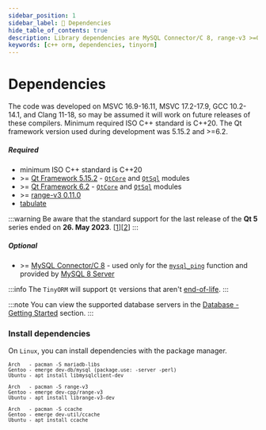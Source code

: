 ```yaml
---
sidebar_position: 1
sidebar_label: 🔧 Dependencies
hide_table_of_contents: true
description: Library dependencies are MySQL Connector/C 8, range-v3 >=0.11.0, tabulate and the Qt framework version used during development was 5.15.2 and >=6.2. The code was developed on MSVC 16.9-16.11, MSVC 17.2-17.9, GCC 10.2-14.1, and Clang 11-16.
keywords: [c++ orm, dependencies, tinyorm]
---
```



# Dependencies

The code was developed on MSVC 16.9-16.11, MSVC 17.2-17.9, GCC 10.2-14.1, and Clang 11-18, so may be assumed it will work on future releases of these compilers. Minimum required ISO C++ standard is C++20.
The Qt framework version used during development was 5.15.2 and >=6.2.

##### Required

- minimum ISO C++ standard is C++20
- &gt;= [Qt Framework 5.15.2](https://www.qt.io/download-qt-installer) - [`QtCore`](https://doc.qt.io/qt-5/qtcore-module.html) and [`QtSql`](https://doc.qt.io/qt-5/qtsql-index.html) modules
- &gt;= [Qt Framework 6.2](https://www.qt.io/download-qt-installer) - [`QtCore`](https://doc.qt.io/qt-6/qtcore-module.html) and [`QtSql`](https://doc.qt.io/qt-6/qtsql-index.html) modules
- &gt;= [range-v3 0.11.0](https://github.com/ericniebler/range-v3)
- [tabulate](https://github.com/p-ranav/tabulate)

:::warning
Be aware that the standard support for the last release of the __Qt 5__ series ended on __26. May 2023__. [[1](https://endoflife.date/qt)][[2](https://www.qt.io/blog/qt-5.15-support-ends)]
:::

##### Optional

- &gt;= [MySQL Connector/C 8](https://dev.mysql.com/downloads/c-api/) - used only for the [`mysql_ping`](https://dev.mysql.com/doc/c-api/8.3/en/mysql-ping.html) function and provided by [MySQL 8 Server](https://dev.mysql.com/downloads/mysql/)

:::info
The `TinyORM` will support `Qt` versions that aren't [end-of-life](https://endoflife.date/qt).
:::

:::note
You can view the supported database servers in the [Database - Getting Started](database/getting-started.mdx#introduction) section.
:::

### Install dependencies

On `Linux`, you can install dependencies with the package manager.

<small>

```text title='MySQL C library'
Arch   - pacman -S mariadb-libs
Gentoo - emerge dev-db/mysql (package.use: -server -perl)
Ubuntu - apt install libmysqlclient-dev
```

```text title='range-v3 library (header only)'
Arch   - pacman -S range-v3
Gentoo - emerge dev-cpp/range-v3
Ubuntu - apt install librange-v3-dev
```

<Link id='linux-installation-ccache' />

```text title='ccache'
Arch   - pacman -S ccache
Gentoo - emerge dev-util/ccache
Ubuntu - apt install ccache
```

</small>
